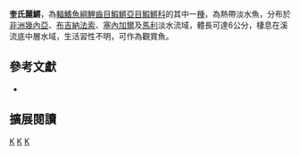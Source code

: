 {{Speciesbox 
| taxon = Scriptaphyosemion guignardi
| status = LC
| status_system = IUCN3.1
| authority =  [[Romand|Romand]], 1981
| synonyms = *''Roloffia guignardi, Romand, 1981''
*''Aphyosemion guignardi, Romand, 1981''
*''Aphyosemion nigrifluvi, Romand, 1982''
*''Roloffia nigrifluvi, Romand, 1982''
*''Scriptaphyosemion nigrifluvi, Romand, 1982''
}}
'''奎氏麗鱂'''，為[[輻鰭魚綱|輻鰭魚綱]][[鯉齒目|鯉齒目]][[鰕鱂亞目|鰕鱂亞目]][[鰕鱂科|鰕鱂科]]的其中一[[種|種]]，為熱帶淡水魚，分布於[[非洲|非洲]][[幾內亞|幾內亞]]、[[布吉納法索|布吉納法索]]、[[塞內加爾|塞內加爾]]及[[馬利|馬利]]淡水流域，體長可達6公分，棲息在溪流底中層水域，生活習性不明，可作為觀賞魚。

== 參考文獻 ==
*{{FishBase_species|genus=Scriptaphyosemion|species=guignardi|year=2014|month=8}}

== 擴展閱讀 ==
{{refbegin}}
{{wikispecies-inline|Scriptaphyosemion guignardi|奎氏麗鱂}}
{{refend}}
{{Taxonbar|from=Q5582393}}

[[Category:IUCN红色名录无危物种|K]]
[[Category:觀賞魚|K]]
[[Category:麗鱂屬|K]]